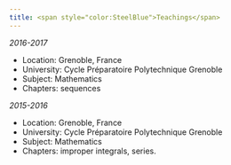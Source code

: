```yaml
---
title: <span style="color:SteelBlue">Teachings</span>
---
```



*2016-2017*


- Location: Grenoble, France
- University: Cycle Préparatoire Polytechnique Grenoble
- Subject: Mathematics
- Chapters: sequences


*2015-2016*


- Location: Grenoble, France
- University: Cycle Préparatoire Polytechnique Grenoble
- Subject: Mathematics
- Chapters: improper integrals, series.



